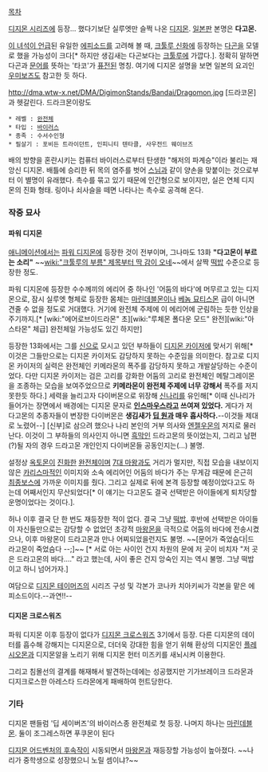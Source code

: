 [[목차]]

[[디지몬 시리즈]]에 등장… 했다기보단 실루엣만 슬쩍 나온 [[디지몬]]. [[일본]]판 본명은 '''다고몬.''' 

[http://bbs2.ruliweb.daum.net/gaia/do/ruliweb/family/230/read?articleId=13320362&bbsId=G005&itemId=75&pageIndex=1 이 녀석이 언급]된 유일한 [[에피소드]]를 고려해 볼 때, [[크툴루 신화]]에 등장하는 [[다곤]]을 모델로 했을 가능성이 크다[* 하지만 생김새는 다곤보다는 [[크툴루]]에 가깝다.]. 
정확히 말하면 다곤과 [[문어]]를 뜻하는 '타코'가 [[퓨전]]된 명칭. 여기에 디지몬 설명을 보면 일본의 요괴인 [[우미보즈]]도 참고한 듯 하다. 

http://dma.wtw-x.net/DMA/DigimonStands/Bandai/Dragomon.jpg
[드라코몬]과 헷갈린다. 드라크몬이랑도

 * 레벨 : [[완전체]]
 * 타입 : [[바이러스]]
 * 종족 : 수서수인형
 * 필살기 : 포비든 트라이던트, 인피니티 텐타클, 사우전드 웨이브즈

배의 방향을 혼란시키는 컴퓨터 바이러스로부터 탄생한 "해저의 파계승"이라 불리는 재앙신 디지몬. 배틀에 승리한 뒤 목의 염주를 벗어 [[스님]]과 같이 양손을 맞붙이는 것으로부터 이 별명이 유래했다. 촉수를 묶고 있기 때문에 인간형으로 보이지만, 실은 연체 디지몬의 진화 형태. 링이나 쇠사슬을 떼면 나타나는 촉수로 공격해 온다.

=== 작중 묘사 ===
==== 파워 디지몬 ====
[[애니메이션]]에서는 [[파워 디지몬]]에 등장한 것이 전부이며, 그나마도 13화 '''"다고몬이 부르는 소리"''' ~~[[wiki:"크툴루의 부름" 제목부터 딱 감이 오네]]~~에서 살짝 [[떡밥]] 수준으로 등장한 정도.

파워 디지몬에 등장한 수수께끼의 에리어 중 하나인 '어둠의 바다'에 머무르고 있는 디지몬으로, 잠시 실루엣 형체로 등장한 몸체는 [[마린데블몬]]이나 [[베놈 묘티스몬]] 급이 아니면 견줄 수 없을 정도로 거대했다. 거기에 완전체 주제에 이 에리어에 군림하는 듯한 인상을 주기까지.[* [wiki:"에어로브이드라몬" 초][wiki:"루체몬 폴다운 모드" 완전][wiki:"아스타몬" 체급] 완전체일 가능성도 있긴 하지만]
 
등장한 13화에서는 그를 [[신]]으로 모시고 있던 부하들이 [[디지몬 카이저]]에 맞서기 위해[* 이것은 그들만으로는 디지몬 카이저도 감당하지 못하는 수준임을 의미한다. 참고로 디지몬 카이저의 실력은 완전체인 키메라몬의 폭주를 감당하지 못하고 개발살당하는 수준이었다. 다만 디지몬 카이저는 검은 고리를 강화한 어둠의 고리로 완전체인 메탈그레이몬을 조종하는 모습을 보여주었으므로 '''키메라몬이 완전체 주제에 너무 강해서''' 폭주를 저지 못한듯 하다.] 세력을 늘리고자 다이버몬으로 위장해 [[신나리]]를 유인해[* 이때 신나리가 들어가는 장면에서 배경에는 디지몬 문자로 '''[[인스마우스]]라고 쓰여져 있었다.''' 게다가 저 다고몬의 추종자들이 변장한 다이버몬은 '''생김새가 [[딥 원]]과 매우 흡사하다.'''--이것들 제대로 노렸어--] [신부]로 삼으려 했으나 나리 본인의 거부 의사와 [[엔젤우몬]]의 저지로 물러난다. 이것이 그 부하들의 의사인지 아니면 [[흑막]]인 드라고몬의 뜻이었는지, 그리고 남편(?)될 자의 경우 드라고몬 개인인지 다이버몬들 공동인지는(…) 불명.

설정상 [[옥토몬]]이 [[진화]]한 [[완전체]]이며 [[7대 마왕]]과도 거리가 멀지만, 직접 모습을 내보이지 않은 [[카리스마]]적인 이미지와 소속 에리어인 어둠의 바다가 주는 무게감 때문에 은근히 [[최종보스]]에 가까운 이미지를 줬다. 그리고 실제로 뒤에 본격 등장할 예정이었다고도 하는데 어째서인지 무산되었다[* 이 얘기는 다고몬도 결국 선택받은 아이들에게 퇴치당할 운명이었다는 것이다.].

허나 이후 결국 단 한 번도 재등장한 적이 없다. 결국 그냥 [[떡밥]]. 후반에 선택받은 아이들이 자신들만으로는 감당할 수 없었던 초강적 [[마왕몬]]을 극적으로 어둠의 바다에 전송시켰으나, 이후 마왕몬이 드라고몬과 만나 어찌되었을런지도 불명. ~~[문어가 죽었슴다|드라고몬이 죽었슴다 --;]~~ [* 서로 아는 사이인 건지 차원의 문에 저 곳이 비치자 "저 곳은 드라고몬의 바다…." 라고 했는데, 사이 좋은 건지 앙숙인 지는 역시 불명. 그냥 떡밥이고 하니 넘어가자.]

여담으로 [[디지몬 테이머즈]]의 시리즈 구성 및 각본가 코나카 치아키씨가 각본을 맡은 에피소드이다.--과연!!--

==== 디지몬 크로스워즈 ====
파워 디지몬 이후 등장이 없다가 [[디지몬 크로스워즈]] 3기에서 등장. 다른 디지몬의 데이터를 흡수해 강해지는 디지몬으로, 더더욱 강대한 힘을 얻기 위해 환상의 디지몬인 [[플레시오몬]]과 디지몬알을 노리기 위해 디지몬 헌터 미즈키를 새뇌시켜 이용한다.

그리고 침몰선의 결계를 해재해서 발견하는데에는 성공했지만 기가브레이크 드라몬과 디지크로스한 아레스타 드라몬에게 패배하여 헌트당한다.

=== 기타 ===
디지몬 팬들럼 '딥 세이버즈'의 바이러스종 완전체로 첫 등장. 나머지 하나는 [[마린데블몬]]. 둘이 조그레스하면 푸쿠몬이 된다


[[디지몬 어드벤처 트라이|디지몬 어드벤처의 후속작]]이 시동되면서 [[마왕몬]]과 재등장할 가능성이 높아졌다. ~~나리가 중학생으로 성장했으니 노릴 셈이냐?~~
